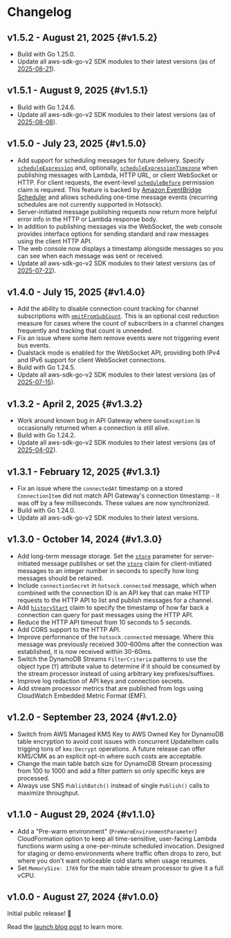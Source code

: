 # Changelog

## v1.5.2 - August 21, 2025 {#v1.5.2}

- Build with Go 1.25.0.
- Update all aws-sdk-go-v2 SDK modules to their latest versions (as of [2025-08-21](https://github.com/aws/aws-sdk-go-v2/releases/tag/release-2025-08-21)).

## v1.5.1 - August 9, 2025 {#v1.5.1}

- Build with Go 1.24.6.
- Update all aws-sdk-go-v2 SDK modules to their latest versions (as of [2025-08-08](https://github.com/aws/aws-sdk-go-v2/releases/tag/release-2025-08-08)).

## v1.5.0 - July 23, 2025 {#v1.5.0}

- Add support for scheduling messages for future delivery. Specify [`scheduleExpression`](../server-api/publish-messages.mdx#message-format.scheduleExpression) and, optionally, [`scheduleExpressionTimezone`](../server-api/publish-messages.mdx#message-format.scheduleExpressionTimezone) when publishing messages with Lambda, HTTP URL, or client WebSocket or HTTP. For client requests, the event-level [`scheduleBefore`](../connections/claims.mdx#channels.messages.scheduleBefore) permission claim is required. This feature is backed by [Amazon EventBridge Scheduler](https://docs.aws.amazon.com/eventbridge/latest/userguide/using-eventbridge-scheduler.html) and allows scheduling one-time message events (recurring schedules are not currently supported in Hotsock).
- Server-initiated message publishing requests now return more helpful error info in the HTTP or Lambda response body.
- In addition to publishing messages via the WebSocket, the web console provides interface options for sending standard and raw messages using the client HTTP API.
- The web console now displays a timestamp alongside messages so you can see when each message was sent or received.
- Update all aws-sdk-go-v2 SDK modules to their latest versions (as of [2025-07-22](https://github.com/aws/aws-sdk-go-v2/releases/tag/release-2025-07-22)).

## v1.4.0 - July 15, 2025 {#v1.4.0}

- Add the ability to disable connection count tracking for channel subscriptions with [`omitFromSubCount`](../connections/claims.mdx#channels.omitFromSubCount). This is an optional cost reduction measure for cases where the count of subscribers in a channel changes frequently and tracking that count is unneeded.
- Fix an issue where some item remove events were not triggering event bus events.
- Dualstack mode is enabled for the WebSocket API, providing both IPv4 and IPv6 support for client WebSocket connections.
- Build with Go 1.24.5.
- Update all aws-sdk-go-v2 SDK modules to their latest versions (as of [2025-07-15](https://github.com/aws/aws-sdk-go-v2/releases/tag/release-2025-07-15)).

## v1.3.2 - April 2, 2025 {#v1.3.2}

- Work around known bug in API Gateway where `GoneException` is occasionally returned when a connection is still alive.
- Build with Go 1.24.2.
- Update all aws-sdk-go-v2 SDK modules to their latest versions (as of [2025-04-02](https://github.com/aws/aws-sdk-go-v2/releases/tag/release-2025-04-02)).

## v1.3.1 - February 12, 2025 {#v1.3.1}

- Fix an issue where the `connectedAt` timestamp on a stored `ConnectionItem` did not match API Gateway's connection timestamp - it was off by a few milliseconds. These values are now synchronized.
- Build with Go 1.24.0.
- Update all aws-sdk-go-v2 SDK modules to their latest versions.

## v1.3.0 - October 14, 2024 {#v1.3.0}

- Add long-term message storage. Set the [`store`](../server-api/publish-messages.mdx#message-format.store) parameter for server-initiated message publishes or set the [`store`](../connections/claims.mdx#channels.messages.store) claim for client-initiated messages to an integer number in seconds to specify how long messages should be retained.
- Include `connectionSecret` in `hotsock.connected` message, which when combined with the connection ID is an API key that can make HTTP requests to the HTTP API to list and publish messages for a channel.
- Add [`historyStart`](../connections/claims.mdx#channels.historyStart) claim to specify the timestamp of how far back a connection can query for past messages using the HTTP API.
- Reduce the HTTP API timeout from 10 seconds to 5 seconds.
- Add CORS support to the HTTP API.
- Improve performance of the `hotsock.connected` message. Where this message was previously received 300-600ms after the connection was established, it is now received within 30-60ms.
- Switch the DynamoDB Streams `FilterCriteria` patterns to use the object type (`T`) attribute value to determine if it should be consumed by the stream processor instead of using arbitrary key prefixes/suffixes.
- Improve log redaction of API keys and connection secrets.
- Add stream processor metrics that are published from logs using CloudWatch Embedded Metric Format (EMF).

## v1.2.0 - September 23, 2024 {#v1.2.0}

- Switch from AWS Managed KMS Key to AWS Owned Key for DynamoDB table encryption to avoid cost issues with concurrent UpdateItem calls trigging tons of `kms:Decrypt` operations. A future release can offer KMS/CMK as an explicit opt-in where such costs are acceptable.
- Change the main table batch size for DynamoDB Stream processing from 100 to 1000 and add a filter pattern so only specific keys are processed.
- Always use SNS `PublishBatch()` instead of single `Publish()` calls to maximize throughput.

## v1.1.0 - August 29, 2024 {#v1.1.0}

- Add a "Pre-warm environment" (`PreWarmEnvironmentParameter`) CloudFormation option to keep all time-sensitive, user-facing Lambda functions warm using a one-per-minute scheduled invocation. Designed for staging or demo environments where traffic often drops to zero, but where you don't want noticeable cold starts when usage resumes.
- Set `MemorySize: 1769` for the main table stream processor to give it a full vCPU.

## v1.0.0 - August 27, 2024 {#v1.0.0}

Initial public release! 🎉

Read the [launch blog post](/blog/hotsock-v1.0/) to learn more.
